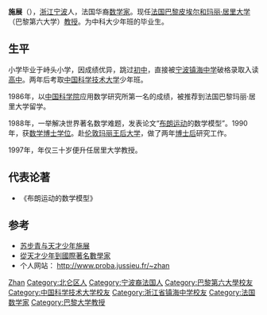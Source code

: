 {{Otheruses|施展}}
{{tone|time=2019-04-10}}
{{blpunsourced|time=2019-04-10}}
'''施展'''（{{bd|1967年|5月}}），[[浙江|浙江]][[宁波|宁波]]人，法国华裔[[数学家|数学家]]。现任[[法国|法国]][[巴黎|巴黎]][[皮埃尔和玛丽·居里大学|皮埃尔和玛丽·居里大学]]（巴黎第六大学）[[教授|教授]]。为中科大少年班的毕业生。

== 生平 ==
小学毕业于峙头小学，因成绩优异，跳过[[初中|初中]]，直接被[[宁波|宁波]][[镇海中学|镇海中学]]破格录取入读[[高中|高中]]。两年后考取[[中国科学技术大学|中国科学技术大学]]少年班。

1986年，以[[中国科学院|中国科学院]]应用数学研究所第一名的成绩，被推荐到法国巴黎玛丽·居里大学留学。

1988年，一举解决世界著名数学难题，发表论文“[[布朗运动|布朗运动]]的数学模型”。1990年，获[[数学博士|数学博士]][[学位|学位]]。赴[[伦敦玛丽王后大学|伦敦玛丽王后大学]]，做了两年[[博士后|博士后]]研究工作。

1997年，年仅三十岁便升任居里大学教授。

== 代表论著 ==
* 《布朗运动的数学模型》

== 参考 ==
* [https://web.archive.org/web/20070930080034/http://www.you8.com/news/read.asp?newsid=189 苏步青与天才少年施展]
* [http://www.ningbobang.cn/zjty/ShowArticle.asp?ArticleID=3774 從天才少年到國際著名數學家] {{Wayback|url=http://www.ningbobang.cn/zjty/ShowArticle.asp?ArticleID=3774 |date=20200131154756 }}
* 个人网站： http://www.proba.jussieu.fr/~zhan {{Wayback|url=http://www.proba.jussieu.fr/~zhan |date=20160904220141 }}

{{Authority control}}
{{DEFAULTSORT:shi zhan}}
[[Category:施姓|Zhan]]
[[Category:北仑区人|Category:北仑区人]]
[[Category:宁波裔法国人|Category:宁波裔法国人]]
[[Category:巴黎第六大學校友|Category:巴黎第六大學校友]]
[[Category:中国科学技术大学校友|Category:中国科学技术大学校友]]
[[Category:浙江省镇海中学校友|Category:浙江省镇海中学校友]]
[[Category:法国数学家|Category:法国数学家]]
[[Category:巴黎大学教授|Category:巴黎大学教授]]